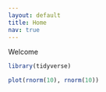 ```yaml
---
layout: default
title: Home
nav: true
---
```


Welcome


```r
library(tidyverse)
```

```r
plot(rnorm(10), rnorm(10))
```


